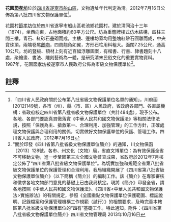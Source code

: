 {{msg:四川省文物保護單位
|名稱 = 花園[[節孝坊|節孝坊]]
|編號 = 196
|圖片 = 
|級別 = S8
|分類 = 
|時代 = [[清代|清代]]
|地点 = [[四川省|四川省]][[遂寧市|遂寧市]][[船山區|船山區]]
|坐標 =
|登錄 = 2012年7月16日
}}
'''花園[[節孝坊|節孝坊]]'''位於[[四川省|四川省]][[遂寧市|遂寧市]][[船山區|船山區]]，文物遺址年代判定為清。2012年7月16日公佈為第八批四川省文物保護單位<ref>「四川省人民政府關於公布第八批省級文物保護單位名單的通知」，川府函[2012]149號，各市（州）、縣（市、區）人民政府，省政府各部門、各直屬機構：省政府核定四川省第八批省級文物保護單位（共計484處），現予公布。各地、各部門要認真貫徹落實《中華人民共和國文物保護法》等相關法律法規，按照「保護為主、搶救第一、合理利用、加強管理」的工作方針，正確處理文物保護與合理利用的關係，切實做好文物保護單位的保護、管理工作。四川省人民政府，2012年7月16日</ref>。

花園村[[節孝坊|節孝坊]]位於四川省遂寧市船山區老池鄉花園村。建於清同治十三年（1874），坐西向東，占地面積約60平方公尺。坊為重簷牌樓式仿木結構，四柱三間三樓，青石、紅砂石壘砌而成，主樓、邊樓坊蓋均用整塊紅砂石圓雕而成，中央寶珠頂，兩端卷尾[[鴟吻|鴟吻]]，四周翹角如翼，方形石柱用料粗大。面闊7.25公尺，通高10公尺。坊的豎板、額材上刻有近百幅浮雕圖案，有楷書、行書、隸書題刻十八處，聚繪畫、書法、雕刻藝術為一體，是研究清末民俗文化的重要實物資料。1987年，花園[[節孝坊|節孝坊]]被遂寧市人民政府公佈為市級文物保護單位<ref>"關於印發《四川省第八批省級文物保護單位簡介》的通知，川文物保函〔2013〕128號，各市、州文化（文物）局，省直文博單位：為有效保護全省不可移動文物，進一步鞏固第三次全國文物普查成果，省政府於2012年7月核定公佈了“四川省第八批省級文物保護單位”。為切實加強和規範全省第八批省級文物保護單位的保護管理和合理利用，我局組織開展了《四川省第八批省級文物保護單位簡介》（以下簡稱《簡介》）的編制工作。該《簡介》在專家審核和徵求各地文物部門意見的基礎上已由我局核定。現將《簡介》印發全省，請各地按照《中華人民共和國文物保護法》、《四川省<中華人民共和國文物保護法>實施辦法》的有關規定，參照《全國重點文物保護單位保護範圍、標誌說明、記錄檔案和保護管理機構工作規範（試行）》的相關要求，及時完善本轄區第八批省級文物保護單位的“四有”基礎工作。特此通知。附件：《四川省第八批省級文物保護單位簡介》四川省文物管理局  2013年10月16日</ref>。
==註釋==
{{reflist}}